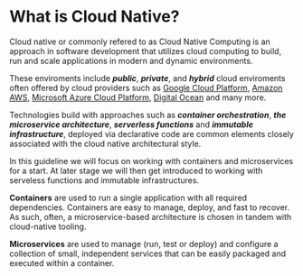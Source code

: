 # What is Cloud Native?

Cloud native or commonly refered to as Cloud Native Computing is an approach in software development that 
utilizes cloud computing to build, run and scale applications in modern and dynamic environments.

These enviroments include ***public***, ***private***, and ***hybrid*** cloud enviroments often offered by cloud providers such as
[Google Cloud Platform](https://cloud.google.com/), [Amazon AWS](https://www.google.com/), [Microsoft Azure Cloud Platform](https://azure.microsoft.com/), [Digital Ocean](https://www.digitalocean.com/) and many more.

Technologies build with approaches such as ***container orchestration***, ***the microservice architecture***, ***serverless functions*** and ***immutable infrastructure***, 
deployed via declarative code are common elements closely associated with the cloud native architectural style.

In this guideline we will focus on working with containers and microservices for a start. At later stage we will then get introduced
to working with serveless functions and immutable infrastructures.

**Containers** are used to run a single application with all required dependencies. 
Containers are easy to manage, deploy, and fast to recover. 
As such, often, a microservice-based architecture is chosen in tandem with cloud-native tooling. 

**Microservices** are used to manage (run, test or deploy) and configure a collection of small, independent services that can be easily packaged and executed within a container.